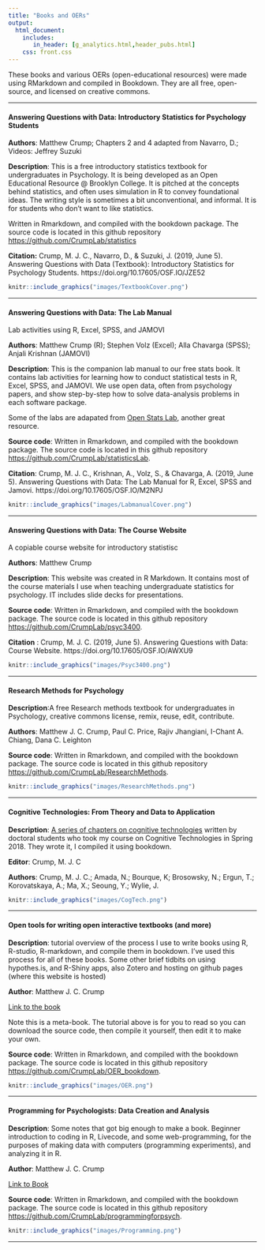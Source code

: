 ```yaml
---
title: "Books and OERs"
output: 
  html_document:
    includes:
       in_header: [g_analytics.html,header_pubs.html]
    css: front.css
---
```


These books and various OERs (open-educational resources) were made using RMarkdown and compiled in Bookdown. They are all free, open-source, and licensed on creative commons.

---

<div class="row">
<div class="col-sm-6">

#### Answering Questions with Data: Introductory Statistics for Psychology Students

**Authors**: Matthew Crump; Chapters 2 and 4 adapted from Navarro, D.; Videos: Jeffrey Suzuki

**Description**: This is a free introductory statistics textbook for undergraduates in Psychology. It is being developed as an Open Educational Resource @ Brooklyn College. It is pitched at the concepts behind statistics, and often uses simulation in R to convey foundational ideas. The writing style is sometimes a bit unconventional, and informal. It is for students who don't want to like statistics. 

Written in Rmarkdown, and compiled with the bookdown package. The source code is located in this github repository [https://github.com/CrumpLab/statistics](https://github.com/CrumpLab/statistics)

**Citation:** Crump, M. J. C., Navarro, D., & Suzuki, J. (2019, June 5). Answering Questions with Data (Textbook): Introductory Statistics for Psychology Students. https://doi.org/10.17605/OSF.IO/JZE52

</div>
<div class="col-sm-6">
<div data-badge-popover="right" data-badge-type="donut" data-doi="10.17605/OSF.IO/JZE52" data-hide-no-mentions="true" class="altmetric-embed"></div>
<a href="https://crumplab.github.io/statistics/">
```r
knitr::include_graphics("images/TextbookCover.png")
```
</a>
</div>
</div>

----

<div class="row">
<div class="col-sm-6">

#### Answering Questions with Data: The Lab Manual 

Lab activities using R, Excel, SPSS, and JAMOVI

**Authors**: Matthew Crump (R); Stephen Volz (Excel); Alla Chavarga (SPSS); Anjali Krishnan (JAMOVI)

**Description**: This is the companion lab manual to our free stats book. It contains lab activities for learning how to conduct statistical tests in R, Excel, SPSS, and JAMOVI. We use open data, often from psychology papers, and show step-by-step how to solve data-analysis problems in each software package. 

Some of the labs are adapated from [Open Stats Lab](https://sites.trinity.edu/osl), another great resource.

**Source code**: Written in Rmarkdown, and compiled with the bookdown package. The source code is located in this github repository [https://github.com/CrumpLab/statisticsLab](https://github.com/CrumpLab/statisticsLab).

**Citation**: Crump, M. J. C., Krishnan, A., Volz, S., & Chavarga, A. (2019, June 5). Answering Questions with Data: The Lab Manual for R, Excel, SPSS and Jamovi. https://doi.org/10.17605/OSF.IO/M2NPJ 

</div>
<div class="col-sm-6">
<div data-badge-popover="right" data-badge-type="donut" data-doi="10.17605/OSF.IO/M2NPJ" data-hide-no-mentions="true" class="altmetric-embed"></div>
<a href="https://crumplab.github.io/statisticsLab/">
```r
knitr::include_graphics("images/LabmanualCover.png")
```
</a>
</div>
</div>

----


<div class="row">
<div class="col-sm-6">

#### Answering Questions with Data: The Course Website

A copiable course website for introductory statistisc

**Authors**: Matthew Crump

**Description**: This website was created in R Markdown. It contains most of the course materials I use when teaching undergraduate statistics for psychology. IT includes slide decks for presentations.

**Source code**: Written in Rmarkdown, and compiled with the bookdown package. The source code is located in this github repository [https://github.com/CrumpLab/psyc3400](https://github.com/CrumpLab/psyc3400).

**Citation** : Crump, M. J. C. (2019, June 5). Answering Questions with Data: Course Website. https://doi.org/10.17605/OSF.IO/AWXU9

</div>
<div class="col-sm-6">
<div data-badge-popover="right" data-badge-type="donut" data-doi="10.17605/OSF.IO/AWXU9" data-hide-no-mentions="true" class="altmetric-embed"></div>
<a href="https://crumplab.github.io/psyc3400/">
```r
knitr::include_graphics("images/Psyc3400.png")
```
</a>
</div>
</div>

----

<div class="row">
<div class="col-sm-6">

#### Research Methods for Psychology

**Description**:A free Research methods textbook for undergraduates in Psychology, creative commons license, remix, reuse, edit, contribute.

**Authors**: Matthew J. C. Crump, Paul C. Price, Rajiv Jhangiani, I-Chant A. Chiang, Dana C. Leighton

**Source code**: Written in Rmarkdown, and compiled with the bookdown package. The source code is located in this github repository [https://github.com/CrumpLab/ResearchMethods](https://github.com/CrumpLab/ResearchMethods).

</div>
<div class="col-sm-6">
<a href="https://crumplab.github.io/ResearchMethods/">
```r
knitr::include_graphics("images/ResearchMethods.png")
```
</a>
</div>
</div>


----

<div class="row">
<div class="col-sm-6">

#### Cognitive Technologies: From Theory and Data to Application

**Description**: [A series of chapters on cognitive technologies](https://crumplab.github.io/cognitivetechnologies/book/) written by doctoral students who took my course on Cognitive Technologies in Spring 2018. They wrote it, I compiled it using bookdown.

**Editor**: Crump, M. J. C

**Authors**: Crump, M. J. C.; Amada, N.; Bourque, K; Brosowsky, N.; Ergun, T.; Korovatskaya, A.; Ma, X.; Seoung, Y.; Wylie, J.

</div>
<div class="col-sm-6">
<a href="https://crumplab.github.io/cognitivetechnologies/book/">
```r
knitr::include_graphics("images/CogTech.png")
```
</a>
</div>
</div>


-----

<div class="row">
<div class="col-sm-6">

#### Open tools for writing open interactive textbooks (and more)

**Description**: tutorial overview of the process I use to write books using R, R-studio, R-markdown, and compile them in bookdown. I've used this process for all of these books. Some other brief tidbits on using hypothes.is, and R-Shiny apps, also Zotero and hosting on github pages (where this website is hosted)

**Author**: Matthew J. C. Crump

[Link to the book](https://crumplab.github.io/OER_bookdown/)

Note this is a meta-book. The tutorial above is for you to read so you can download the source code, then compile it yourself, then edit it to make your own.

**Source code**: Written in Rmarkdown, and compiled with the bookdown package. The source code is located in this github repository [https://github.com/CrumpLab/OER_bookdown](https://github.com/CrumpLab/OER_bookdown).

</div>
<div class="col-sm-6">
<a href="https://crumplab.github.io/OER_bookdown/">
```r
knitr::include_graphics("images/OER.png")
```
</a>
</div>
</div>


-----

<div class="row">
<div class="col-sm-6">

#### Programming for Psychologists: Data Creation and Analysis

**Description**: Some notes that got big enough to make a book. Beginner introduction to coding in R, Livecode, and some web-programming, for the purposes of making data with computers (programming experiments), and analyzing it in R.

**Author**: Matthew J. C. Crump

[Link to Book](https://crumplab.github.io/programmingforpsych/)

**Source code**: Written in Rmarkdown, and compiled with the bookdown package. The source code is located in this github repository [https://github.com/CrumpLab/programmingforpsych](https://github.com/CrumpLab/programmingforpsych).


</div>

<div class="col-sm-6">

<a href="https://crumplab.github.io/programmingforpsych/">
```r
knitr::include_graphics("images/Programming.png")
```
</a>
</div>
</div>


-----




